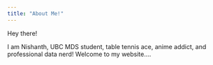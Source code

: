 ```yaml
---
title: "About Me!"
---
```


Hey there!

I am Nishanth, UBC MDS student, table tennis ace, anime addict, and professional data nerd! Welcome to my website....
